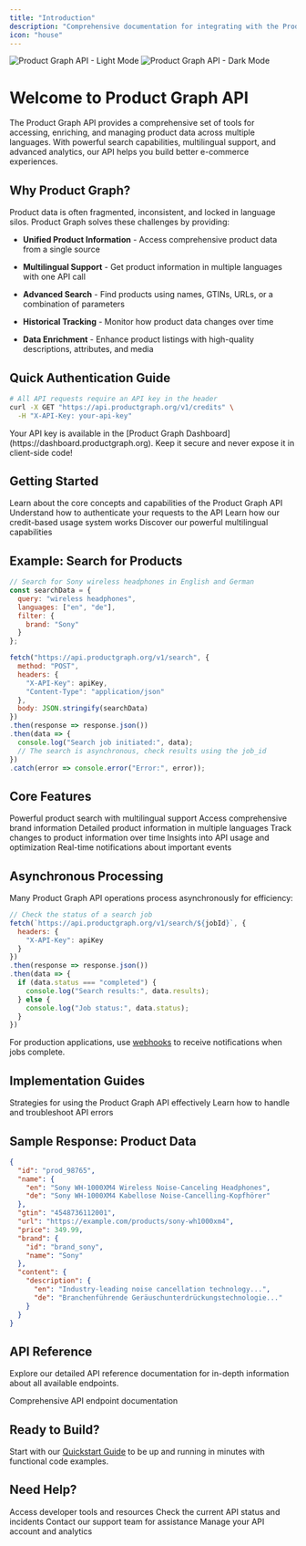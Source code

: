 ```yaml
---
title: "Introduction"
description: "Comprehensive documentation for integrating with the Product Graph API"
icon: "house"
---
```


<Frame caption="Product Graph – Web Interface">
  <img className="block dark:hidden" src="/images/hero-light.jpeg" alt="Product Graph API - Light Mode" />

  <img className="hidden dark:block" src="/images/hero-dark.jpeg" alt="Product Graph API - Dark Mode" />
</Frame>

# Welcome to Product Graph API

The Product Graph API provides a comprehensive set of tools for accessing, enriching, and managing product data across multiple languages. With powerful search capabilities, multilingual support, and advanced analytics, our API helps you build better e-commerce experiences.

## Why Product Graph?

Product data is often fragmented, inconsistent, and locked in language silos. Product Graph solves these challenges by providing:

* **Unified Product Information** - Access comprehensive product data from a single source

* **Multilingual Support** - Get product information in multiple languages with one API call

* **Advanced Search** - Find products using names, GTINs, URLs, or a combination of parameters

* **Historical Tracking** - Monitor how product data changes over time

* **Data Enrichment** - Enhance product listings with high-quality descriptions, attributes, and media

## Quick Authentication Guide

```bash
# All API requests require an API key in the header
curl -X GET "https://api.productgraph.org/v1/credits" \
  -H "X-API-Key: your-api-key"
```

<Note>
  Your API key is available in the [Product Graph Dashboard](https://dashboard.productgraph.org).
  Keep it secure and never expose it in client-side code!
</Note>

## Getting Started

<CardGroup cols={2}>
  <Card title="API Overview" icon="circle-info" href="/product-graph/overview">
    Learn about the core concepts and capabilities of the Product Graph API
  </Card>

  <Card title="Authentication" icon="key" href="/product-graph/authentication">
    Understand how to authenticate your requests to the API
  </Card>

  <Card title="Credits System" icon="coins" href="/product-graph/credits">
    Learn how our credit-based usage system works
  </Card>

  <Card title="Multilanguage Support" icon="language" href="/product-graph/multilanguage">
    Discover our powerful multilingual capabilities
  </Card>
</CardGroup>

## Example: Search for Products

```javascript
// Search for Sony wireless headphones in English and German
const searchData = {
  query: "wireless headphones",
  languages: ["en", "de"],
  filter: {
    brand: "Sony"
  }
};

fetch("https://api.productgraph.org/v1/search", {
  method: "POST",
  headers: {
    "X-API-Key": apiKey,
    "Content-Type": "application/json"
  },
  body: JSON.stringify(searchData)
})
.then(response => response.json())
.then(data => {
  console.log("Search job initiated:", data);
  // The search is asynchronous, check results using the job_id
})
.catch(error => console.error("Error:", error));
```

## Core Features

<CardGroup cols={3}>
  <Card title="Search" icon="magnifying-glass" href="/product-graph/search">
    Powerful product search with multilingual support
  </Card>

  <Card title="Brand Data" icon="tag" href="/product-graph/brand">
    Access comprehensive brand information
  </Card>

  <Card title="Product Data" icon="box" href="/product-graph/product-data">
    Detailed product information in multiple languages
  </Card>

  <Card title="Historical Data" icon="clock-rotate-left" href="/product-graph/historical-data">
    Track changes to product information over time
  </Card>

  <Card title="Analytics" icon="chart-mixed" href="/product-graph/analytics">
    Insights into API usage and optimization
  </Card>

  <Card title="Webhooks" icon="bell" href="/product-graph/webhooks">
    Real-time notifications about important events
  </Card>
</CardGroup>

## Asynchronous Processing

Many Product Graph API operations process asynchronously for efficiency:

```javascript
// Check the status of a search job
fetch(`https://api.productgraph.org/v1/search/${jobId}`, {
  headers: {
    "X-API-Key": apiKey
  }
})
.then(response => response.json())
.then(data => {
  if (data.status === "completed") {
    console.log("Search results:", data.results);
  } else {
    console.log("Job status:", data.status);
  }
})
```

For production applications, use [webhooks](/product-graph/webhooks) to receive notifications when jobs complete.

## Implementation Guides

<CardGroup cols={2}>
  <Card title="Best Practices" icon="lightbulb" href="/product-graph/best-practices">
    Strategies for using the Product Graph API effectively
  </Card>

  <Card title="Error Handling" icon="triangle-exclamation" href="/product-graph/error-handling">
    Learn how to handle and troubleshoot API errors
  </Card>
</CardGroup>

## Sample Response: Product Data

```json
{
  "id": "prod_98765",
  "name": {
    "en": "Sony WH-1000XM4 Wireless Noise-Canceling Headphones",
    "de": "Sony WH-1000XM4 Kabellose Noise-Cancelling-Kopfhörer"
  },
  "gtin": "4548736112001",
  "url": "https://example.com/products/sony-wh1000xm4",
  "price": 349.99,
  "brand": {
    "id": "brand_sony",
    "name": "Sony"
  },
  "content": {
    "description": {
      "en": "Industry-leading noise cancellation technology...",
      "de": "Branchenführende Geräuschunterdrückungstechnologie..."
    }
  }
}
```

## API Reference

Explore our detailed API reference documentation for in-depth information about all available endpoints.

<Card title="API Reference" icon="code" href="/api-reference/introduction">
  Comprehensive API endpoint documentation
</Card>

## Ready to Build?

Start with our [Quickstart Guide](/quickstart) to be up and running in minutes with functional code examples.

## Need Help?

<CardGroup cols={2}>
  <Card title="Developer Portal" icon="browser" href="https://productgraph.org/developer">
    Access developer tools and resources
  </Card>

  <Card title="API Status" icon="server" href="https://status.productgraph.org">
    Check the current API status and incidents
  </Card>

  <Card title="Support" icon="headset" href="https://support.productgraph.org">
    Contact our support team for assistance
  </Card>

  <Card title="API Dashboard" icon="gauge-high" href="https://dashboard.productgraph.org">
    Manage your API account and analytics
  </Card>
</CardGroup>
